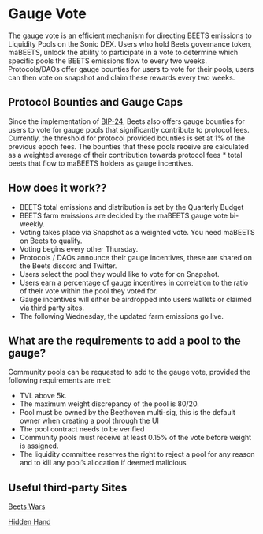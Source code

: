 # Gauge Vote

The gauge vote is an efficient mechanism for directing BEETS emissions to Liquidity Pools on the Sonic DEX. Users who hold Beets governance token, maBEETS, unlock the ability to participate in a vote to determine which specific pools the BEETS emissions flow to every two weeks. Protocols/DAOs offer gauge bounties for users to vote for their pools, users can then vote on snapshot and claim these rewards every two weeks. 

## Protocol Bounties and Gauge Caps

Since the implementation of [BIP-24](https://snapshot.org/#/beets.eth/proposal/0xe1489639baffe5bb8117da677349a67e80197ab6d34d5efb1b49786ca76cf83a), Beets also offers gauge bounties for users to vote for gauge pools that significantly contribute to protocol fees. Currently, the threshold for protocol provided bounties is set at 1% of the previous epoch fees. The bounties that these pools receive are calculated as a weighted average of their contribution towards protocol fees \* total beets that flow to maBEETS holders as gauge incentives.

## How does it work??

-   BEETS total emissions and distribution is set by the Quarterly Budget
-   BEETS farm emissions are decided by the maBEETS gauge vote bi-weekly.
-   Voting takes place via Snapshot as a weighted vote. You need maBEETS on Beets to qualify.
-   Voting begins every other Thursday.
-   Protocols / DAOs announce their gauge incentives, these are shared on the Beets discord and Twitter.
-   Users select the pool they would like to vote for on Snapshot.
-   Users earn a percentage of gauge incentives in correlation to the ratio of their vote within the pool they voted for.
-   Gauge incentives will either be airdropped into users wallets or claimed via third party sites.
-   The following Wednesday, the updated farm emissions go live.

## What are the requirements to add a pool to the gauge?

Community pools can be requested to add to the gauge vote, provided the following requirements are met:

-   TVL above 5k.
-   The maximum weight discrepancy of the pool is 80/20.
-   Pool must be owned by the Beethoven multi-sig, this is the default owner when creating a pool through the UI
-   The pool contract needs to be verified
-   Community pools must receive at least 0.15% of the vote before weight is assigned.
-   The liquidity committee reserves the right to reject a pool for any reason and to kill any pool’s allocation if deemed malicious

## Useful third-party Sites

[Beets Wars](https://www.beetswars.live/)

[Hidden Hand](https://hiddenhand.finance/beethovenx)
